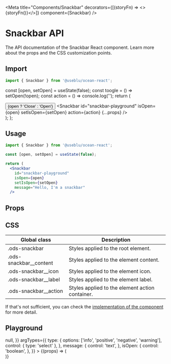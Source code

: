 
<Meta
  title="Components/Snackbar"
  decorators={[(storyFn) => <>{storyFn()}</>]}
  component={Snackbar}
/>

# Snackbar API

The API documentation of the Snackbar React component. Learn more about the props and the CSS customization points.

## Import

```javascript
import { Snackbar } from '@useblu/ocean-react';
```

  const [open, setOpen] = useState(false);
  const toogle = () => setOpen(!open);
  const action = () => console.log('');
  return (
    <div>
      <Button onClick={toogle}>{open ? 'Close' : 'Open'}</Button>
      <Snackbar
        id="snackbar-playground"
        isOpen={open}
        setIsOpen={setOpen}
        action={action}
        {...props}
      />
    </div>
  );
};

## Usage

```jsx
import { Snackbar } from '@useblu/ocean-react';

const [open, setOpen] = useState(false);

return (
  <Snackbar
    id="snackbar-playground"
    isOpen={open}
    setIsOpen={setOpen}
    message="Hello, I'm a snackbar"
  />
```

## Props

<ArgsTable of="." />

## CSS

| Global class             | Description                                     |
| ------------------------ | ----------------------------------------------- |
| .ods-snackbar            | Styles applied to the root element.             |
| .ods-snackbar\_\_content | Styles applied to the element content.          |
| .ods-snackbar\_\_icon    | Styles applied to the element icon.             |
| .ods-snackbar\_\_label   | Styles applied to the element label.            |
| .ods-snackbar\_\_action  | Styles applied to the element action container. |

If that's not sufficient, you can check the [implementation of the component](https://github.com/ocean-ds/ocean-web/blob/master/packages/ocean-react/src/Snackbar/Snackbar.tsx) for more detail.

## Playground

<Canvas withToolbar>
  <Story
    name="playground"
    args={{
      type: 'info',
      message: 'Lorem ipsum dolor sit amet.',
      isOpen: false,
      setIsOpen: () => null,
    }}
    argTypes={{
      type: {
        options: ['info', 'positive', 'negative', 'warning'],
        control: { type: 'select' },
      },
      message: {
        control: 'text',
      },
      isOpen: {
        control: 'boolean',
      },
    }}
  >
    {(props) => (
      <div className="centered">
        <DinamicSnackbar
          type={props.type}
          message={props.message}
          position={props.position}
          actionLabel={props.actionLabel}
        />
      </div>
    )}
  </Story>
</Canvas>
